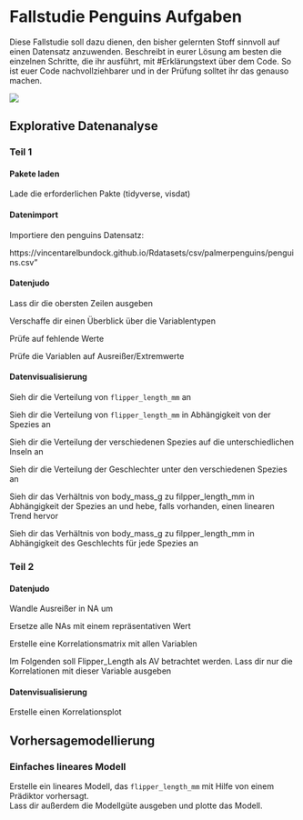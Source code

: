 # Fallstudie Penguins Aufgaben

Diese Fallstudie soll dazu dienen, den bisher gelernten Stoff sinnvoll auf einen Datensatz anzuwenden. Beschreibt in eurer Lösung am besten die einzelnen Schritte, die ihr ausführt, mit #Erklärungstext über dem Code. So ist euer Code nachvollziehbarer und in der Prüfung solltet ihr das genauso machen.

![](https://allisonhorst.github.io/palmerpenguins/reference/figures/lter_penguins.png)

## Explorative Datenanalyse

### Teil 1

#### Pakete laden

Lade die erforderlichen Pakte (tidyverse, visdat)

#### Datenimport

Importiere den penguins Datensatz:

https://vincentarelbundock.github.io/Rdatasets/csv/palmerpenguins/penguins.csv"

#### Datenjudo

Lass dir die obersten Zeilen ausgeben

Verschaffe dir einen Überblick über die Variablentypen

Prüfe auf fehlende Werte

Prüfe die Variablen auf Ausreißer/Extremwerte

#### Datenvisualisierung

Sieh dir die Verteilung von `flipper_length_mm` an

Sieh dir die Verteilung von `flipper_length_mm` in Abhängigkeit von der Spezies an

Sieh dir die Verteilung der verschiedenen Spezies auf die unterschiedlichen Inseln an

Sieh dir die Verteilung der Geschlechter unter den verschiedenen Spezies an

Sieh dir das Verhältnis von body_mass_g zu filpper_length_mm in Abhängigkeit der Spezies an und hebe, falls vorhanden, einen linearen Trend hervor

Sieh dir das Verhältnis von body_mass_g zu filpper_length_mm in Abhängigkeit des Geschlechts für jede Spezies an

### Teil 2

#### Datenjudo

Wandle Ausreißer in NA um

Ersetze alle NAs mit einem repräsentativen Wert

Erstelle eine Korrelationsmatrix mit allen Variablen

Im Folgenden soll Flipper_Length als AV betrachtet werden. Lass dir nur die Korrelationen mit dieser Variable ausgeben

#### Datenvisualisierung

Erstelle einen Korrelationsplot

## Vorhersagemodellierung

### Einfaches lineares Modell

Erstelle ein lineares Modell, das `flipper_length_mm` mit Hilfe von einem Prädiktor vorhersagt.  
Lass dir außerdem die Modellgüte ausgeben und plotte das Modell.
